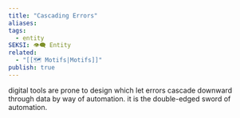 ```yaml
---
title: "Cascading Errors"
aliases: 
tags:
  - entity
SEKSI: 👁️‍🗨️ Entity
related:
  - "[[🗺️ Motifs|Motifs]]"
publish: true
---
```



digital tools are prone to design which let errors cascade downward through data by way of automation. it is the double-edged sword of automation.
